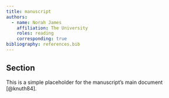 ```yaml
---
title: manuscript
authors:
  - name: Norah James
    affiliation: The University
    roles: reading
    corresponding: true
bibliography: references.bib
---
```


## Section
This is a simple placeholder for the manuscript's main document [@knuth84].
